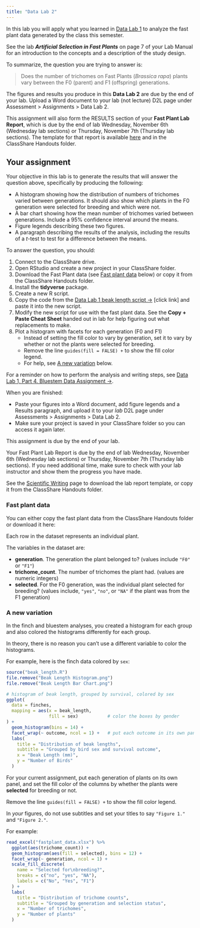 ```yaml
---
title: "Data Lab 2"
---
```


In this lab you will apply what you learned in [Data Lab 1](lab1.html) to analyze the fast plant data generated by the class this semester.

See the lab ***Artificial Selection in Fast Plants*** on page 7 of your Lab Manual for an introduction to the concepts and a description of the study design.

To summarize, the question you are trying to answer is:

<blockquote class="text-success">Does the number of trichomes on Fast Plants (<i>Brassica rapa</i>) plants vary between the F0 (parent) and F1 (offspring) generations.</blockquote>

The figures and results you produce in this **Data Lab 2** are <span class="text-danger">due by the end of your lab</span>. Upload a Word document to your lab (not lecture) D2L page under Assessment > Assignments > Data Lab 2.

This assignment will also form the RESULTS section of your **Fast Plant Lab Report**, which is <span class="text-warning">due by the end of lab Wednesday, November 6th</span> (Wednesday lab sections) or <span class="text-warning">Thursday, November 7th</span> (Thursday lab sections). The template for that report is available [here](sci_writing.html#fast-plant-lab-report-template) and in the ClassShare Handouts folder.


## Your assignment

Your objective in this lab is to generate the results that will answer the question above, specifically by producing the following:

- A histogram showing how the distribution of numbers of trichomes varied between generations. It should also show which plants in the F0 generation were selected for breeding and which were not.
- A bar chart showing how the mean number of trichomes varied between generations. Include a 95% confidence interval around the means.
- Figure legends describing these two figures.
- A paragraph describing the results of the analysis, including the results of a *t*-test to test for a difference between the means.

To answer the question, you should:

1. Connect to the ClassShare drive.
2. Open RStudio and create a new project in your ClassShare folder.
3. Download the Fast Plant data (see [Fast plant data] below) or copy it from the ClassShare Handouts folder.
4. Install the **tidyverse** package.
5. Create a new R script.
6. Copy the code from the [Data Lab 1 beak length script  &rarr;](lab1_beak_length_script.html) [click link] and paste it into the new script.
7. Modify the new script for use with the fast plant data. See the **Copy + Paste Cheat Sheet** handed out in lab for help figuring out what replacements to make.
8. Plot a histogram with facets for each generation (F0 and F1)
    - Instead of setting the fill color to vary by generation, set it to vary by whether or not the plants were selected for breeding.
    - Remove the line `guides(fill = FALSE) +` to show the fill color legend.
    - For help, see [A new variation] below.

For a reminder on how to perform the analysis and writing steps, see [Data Lab 1, Part 4. Bluestem Data Assignment &rarr;](lab1_4_bluestem.html).

When you are finished:

- Paste your figures into a Word document, add figure legends and a Results paragraph, and upload it to your *lab* D2L page under Assessments > Assignments > Data Lab 2.
- Make sure your project is saved in your ClassShare folder so you can access it again later.

This assignment is <span class="text-danger">due by the end of your lab</span>.

Your Fast Plant Lab Report is <span class="text-warning">due by the end of lab Wednesday, November 6th</span> (Wednesday lab sections) or <span class="text-warning">Thursday, November 7th</span> (Thursday lab sections). If you need additional time, make sure to check with your lab instructor and show them the progress you have made.

See the [Scientific Writing](sci_writing.html#fast-plant-lab-report-template) page to download the lab report template, or copy it from the ClassShare Handouts folder.

### Fast plant data

You can either copy the fast plant data from the ClassShare Handouts folder or download it here:

<a href="fastplant_data.xlsx"><i class="fas fa-file-excel fa-5x"></i></a>

Each row in the dataset represents an individual plant.

The variables in the dataset are:

- **generation**. The generation the plant belonged to? (values include `"F0"` or `"F1"`)
- **trichome_count**. The number of trichomes the plant had. (values are numeric integers)
- **selected**. For the F0 generation, was the individual plant selected for breeding? (values include, `"yes"`, `"no"`, or `"NA"` if the plant was from the F1 generation)

### A new variation

In the finch and bluestem analyses, you created a histogram for each group and also colored the histograms differently for each group.

In theory, there is no reason you can't use a different variable to color the histograms.

For example, here is the finch data colored by `sex`:

```r
source("beak_length.R")
file.remove("Beak Length Histogram.png")
file.remove("Beak Length Bar Chart.png")
```

```r
# histogram of beak length, grouped by survival, colored by sex
ggplot(
  data = finches,
  mapping = aes(x = beak_length,
                fill = sex)           # color the boxes by gender
) +
  geom_histogram(bins = 14) +
  facet_wrap(~ outcome, ncol = 1) +   # put each outcome in its own panel
  labs(
    title = "Distribution of beak lengths",
    subtitle = "Grouped by bird sex and survival outcome",
    x = "Beak Length (mm)",
    y = "Number of Birds"
  )
```

For your current assignment, put each generation of plants on its own panel, and set the fill color of the columns by whether the plants were **selected** for breeding or not.

Remove the line `guides(fill = FALSE) +` to show the fill color legend.

In *your* figures, do not use subtitles and set your titles to say `"Figure 1."` and `"Figure 2."`.

For example:

```r
read_excel("fastplant_data.xlsx") %>% 
  ggplot(aes(trichome_count)) +
  geom_histogram(aes(fill = selected), bins = 12) +
  facet_wrap(~ generation, ncol = 1) +
  scale_fill_discrete(
    name = "Selected for\nbreeding?",
    breaks = c("no", "yes", "NA"),
    labels = c("No", "Yes", "F1")
  ) +
  labs(
    title = "Distribution of trichome counts",
    subtitle = "Grouped by generation and selection status",
    x = "Number of trichomes",
    y = "Number of plants"
  )
```



